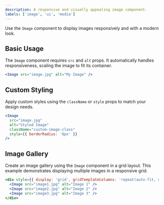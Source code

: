 ```yaml
---
description: A responsive and visually appealing image component.
labels: ['image', 'ui', 'media']
---
```


Use the `Image` component to display images responsively and with a modern look.

## Basic Usage
The `Image` component requires `src` and `alt` props. It automatically handles responsiveness, scaling the image to fit its container.

```jsx
<Image src="image.jpg" alt="My Image" />
```
## Custom Styling
Apply custom styles using the `className` or `style` props to match your design needs.
```jsx
<Image
  src="image.jpg"
  alt="Styled Image"
  className="custom-image-class"
  style={{ borderRadius: '8px' }}
/>
```
## Image Gallery
Create an image gallery using the `Image` component in a grid layout. This example demonstrates displaying multiple images in a responsive grid.
```jsx
<div style={{ display: 'grid', gridTemplateColumns: 'repeat(auto-fit, minmax(200px, 1fr))', gap: '16px' }}>
  <Image src="image1.jpg" alt="Image 1" />
  <Image src="image2.jpg" alt="Image 2" />
  <Image src="image3.jpg" alt="Image 3" />
</div>